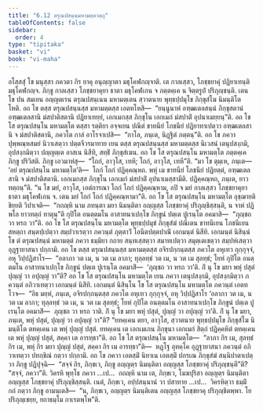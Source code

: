```yaml
---
title: "6.12 ตรุณปสนฺนมหามตฺตวตฺถุ"
tableOfContents: false
sidebar:
  order: 4
type: "tipitaka"
basket: "vi"
book: "vi-maha"
---
```



<DynamicBreadcrumb />

<Division number="283" book="vi-maha">

<Paragraph number="1286" book="vi-maha">
อโสฺสสุํ โข มนุสฺสา ภควตา กิร ยาคุ อนุญฺญาตา มธุโคฬกญฺจาติ. เต กาลเสฺสว, โภชฺชยาคุํ ปฏิยาเทนฺติ มธุโคฬกญฺจ. ภิกฺขู กาลเสฺสว โภชฺชยาคุยา ธาตา มธุโคฬเกน จ ภตฺตคฺเค น จิตฺตรูปํ ปริภุญฺชนฺติ. เตน โข ปน สมเยน อญฺญตเรน ตรุณปสนฺเนน มหามตฺเตน สฺวาตนาย พุทฺธปฺปมุโข ภิกฺขุสํโฆ นิมนฺติโต โหติ. อถ โข ตสฺส ตรุณปสนฺนสฺส มหามตฺตสฺส เอตทโหสิ—  “ยนฺนูนาหํ อฑฺฒเตลสนฺนํ ภิกฺขุสตานํ อฑฺฒเตลสานิ มํสปาติสตานิ ปฏิยาเทยฺยํ, เอกเมกสฺส ภิกฺขุโน เอกเมกํ มํสปาติํ อุปนาเมยฺยนฺ”ติ. อถ โข โส ตรุณปสนฺโน มหามตฺโต ตสฺสา รตฺติยา อจฺจเยน ปณีตํ ขาทนียํ โภชนียํ ปฏิยาทาเปตฺวา อฑฺฒเตลสานิ จ มํสปาติสตานิ, ภควโต กาลํ อาโรจาเปสิ—  “กาโล, ภนฺเต, นิฏฺฐิตํ ภตฺตนฺ”ติ. อถ โข ภควา ปุพฺพณฺหสมยํ นิวาเสตฺวา ปตฺตจีวรมาทาย เยน ตสฺส ตรุณปสนฺนสฺส มหามตฺตสฺส นิเวสนํ เตนุปสงฺกมิ, อุปสงฺกมิตฺวา ปญฺญตฺเต อาสเน นิสีทิ, สทฺธิํ ภิกฺขุสํเฆน. อถ โข โส ตรุณปสนฺโน มหามตฺโต ภตฺตคฺเค ภิกฺขู ปริวิสติ. ภิกฺขู เอวมาหํสุ—  “โถกํ, อาวุโส, เทหิ; โถกํ, อาวุโส, เทหี”ติ. “มา โข ตุมฺเห, ภนฺเต—  ‘อยํ ตรุณปสนฺโน มหามตฺโต’ติ—  โถกํ โถกํ ปฏิคฺคณฺหถ. พหุํ เม ขาทนียํ โภชนียํ ปฏิยตฺตํ, อฑฺฒเตลสานิ จ มํสปาติสตานิ. เอกเมกสฺส ภิกฺขุโน เอกเมกํ มํสปาติํ อุปนาเมสฺสามีติ. ปฏิคฺคณฺหถ, ภนฺเต, ยาวทตฺถนฺ”ติ. “น โข มยํ, อาวุโส, เอตํการณา โถกํ โถกํ ปฏิคฺคณฺหาม, อปิ จ มยํ กาลเสฺสว โภชฺชยาคุยา ธาตา มธุโคฬเกน จ. เตน มยํ โถกํ โถกํ ปฏิคฺคณฺหามา”ติ. อถ โข โส ตรุณปสนฺโน มหามตฺโต อุชฺฌายติ ขิยฺยติ วิปาเจติ—  “กถญฺหิ นาม ภทนฺตา มยา นิมนฺติตา อญฺญสฺส โภชฺชยาคุํ ปริภุญฺชิสฺสนฺติ, น จาหํ ปฏิพโล ยาวทตฺถํ ทาตุนฺ”ติ กุปิโต อนตฺตมโน อาสาทนาเปกฺโข ภิกฺขูนํ ปตฺเต ปูเรนฺโต อคมาสิ—  “ภุญฺชถ วา หรถ วา”ติ. อถ โข โส ตรุณปสนฺโน มหามตฺโต พุทฺธปฺปมุขํ ภิกฺขุสํฆํ ปณีเตน ขาทนีเยน โภชนีเยน สหตฺถา สนฺตปฺเปตฺวา สมฺปวาเรตฺวา ภควนฺตํ ภุตฺตาวิํ โอนีตปตฺตปาณิํ เอกมนฺตํ นิสีทิ. เอกมนฺตํ นิสินฺนํ โข ตํ ตรุณปสนฺนํ มหามตฺตํ ภควา ธมฺมิยา กถาย สนฺทเสฺสตฺวา สมาทเปตฺวา สมุตฺเตเชตฺวา สมฺปหํเสตฺวา อุฏฺฐายาสนา ปกฺกามิ.
</Paragraph>

<Paragraph number="1287" book="vi-maha">
อถ โข ตสฺส ตรุณปสนฺนสฺส มหามตฺตสฺส อจิรปกฺกนฺตสฺส ภควโต อหุเทว กุกฺกุจฺจํ, อหุ วิปฺปฏิสาโร—  “อลาภา วต เม, น วต เม ลาภา; ทุลฺลทฺธํ วต เม, น วต เม สุลทฺธํ; โยหํ กุปิโต อนตฺตมโน อาสาทนาเปกฺโข ภิกฺขูนํ ปตฺเต ปูเรนฺโต อคมาสิํ—  ‘ภุญฺชถ วา หรถ วา’ติ. กิํ นุ โข มยา พหุํ ปสุตํ ปุญฺญํ วา อปุญฺญํ วา”ติ? อถ โข โส ตรุณปสนฺโน มหามตฺโต เยน ภควา เตนุปสงฺกมิ, อุปสงฺกมิตฺวา ภควนฺตํ อภิวาเทตฺวา เอกมนฺตํ นิสีทิ. เอกมนฺตํ นิสินฺโน โข โส ตรุณปสนฺโน มหามตฺโต ภควนฺตํ เอตทโวจ—  “อิธ มยฺหํ, ภนฺเต, อจิรปกฺกนฺตสฺส ภควโต อหุเทว กุกฺกุจฺจํ, อหุ วิปฺปฏิสาโร ‘อลาภา วต เม, น วต เม ลาภา; ทุลฺลทฺธํ วต เม, น วต เม สุลทฺธํ; โยหํ กุปิโต อนตฺตมโน อาสาทนาเปกฺโข ภิกฺขูนํ ปตฺเต ปูเรนฺโต อคมาสิํ—  ภุญฺชถ วา หรถ วาติ. กิํ นุ โข มยา พหุํ ปสุตํ, ปุญฺญํ วา อปุญฺญํ วา’ติ. กิํ นุ โข มยา, ภนฺเต, พหุํ ปสุตํ, ปุญฺญํ วา อปุญฺญํ วา”ติ? “ยทคฺเคน ตยา, อาวุโส, สฺวาตนาย พุทฺธปฺปมุโข ภิกฺขุสํโฆ นิมนฺติโต ตทคฺเคน เต พหุํ ปุญฺญํ ปสุตํ. ยทคฺเคน เต เอกเมเกน ภิกฺขุนา เอกเมกํ สิตฺถํ ปฏิคฺคหิตํ ตทคฺเคน เต พหุํ ปุญฺญํ ปสุตํ, สคฺคา เต อารทฺธา”ติ. อถ โข โส ตรุณปสนฺโน มหามตฺโต—  “ลาภา กิร เม, สุลทฺธํ กิร เม, พหุํ กิร มยา ปุญฺญํ ปสุตํ, สคฺคา กิร เม อารทฺธา”ติ—  หฏฺโฐ อุทคฺโค อุฏฺฐายาสนา ภควนฺตํ อภิวาเทตฺวา ปทกฺขิณํ กตฺวา ปกฺกามิ. อถ โข ภควา เอตสฺมิํ นิทาเน เอตสฺมิํ ปกรเณ ภิกฺขุสํฆํ สนฺนิปาตาเปตฺวา ภิกฺขู ปฏิปุจฺฉิ—  “สจฺจํ กิร, ภิกฺขเว, ภิกฺขู อญฺญตฺร นิมนฺติตา อญฺญสฺส โภชฺชยาคุํ ปริภุญฺชนฺตี”ติ? “สจฺจํ, ภควา”ติ. วิครหิ พุทฺโธ ภควา …เป…  กถญฺหิ นาม เต, ภิกฺขเว, โมฆปุริสา อญฺญตฺร นิมนฺติตา อญฺญสฺส โภชฺชยาคุํ ปริภุญฺชิสฺสนฺติ. เนตํ, ภิกฺขเว, อปฺปสนฺนานํ วา ปสาทาย …เป…  วิครหิตฺวา ธมฺมิํ กถํ กตฺวา ภิกฺขู อามนฺเตสิ—  “น, ภิกฺขเว, อญฺญตฺร นิมนฺติเตน อญฺญสฺส โภชฺชยาคุ ปริภุญฺชิตพฺพา. โย ปริภุญฺเชยฺย, ยถาธมฺโม กาเรตพฺโพ”ติ.
</Paragraph>
</Division>